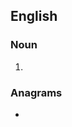 ==English==

===Noun===
{{head|en|noun form}}

# {{plural of|afrit|lang=en}}

===Anagrams===
* {{anagrams|en|a=afirst|fraist|ftiras|iftars|tafsir}}